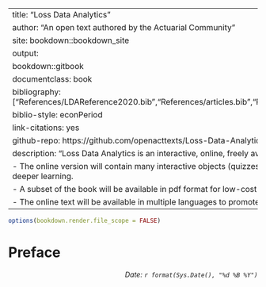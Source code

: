 
--- 
title: "Loss Data Analytics"
author: "An open text authored by the Actuarial Community"
site: bookdown::bookdown_site
output:
  bookdown::gitbook
documentclass: book
bibliography: ["References/LDAReference2020.bib","References/articles.bib","References/books.bib","References/packagesA.bib","References/packagesB.bib"]
biblio-style: econPeriod
link-citations: yes
github-repo: https://github.com/openacttexts/Loss-Data-Analytics
description: "Loss Data Analytics is an interactive, online, freely available text.
  -  The online version will contain many interactive objects (quizzes, computer demonstrations, interactive graphs, video, and the like) to promote deeper learning.
  -  A subset of the book will be available in pdf format for low-cost printing.
  -  The online text will be available in multiple languages to promote access to a worldwide audience."
---


```r
options(bookdown.render.file_scope = FALSE)
```

# Preface {-}

<p style="text-align:right;">
*Date: `r format(Sys.Date(), "%d %B %Y")`*</p>

